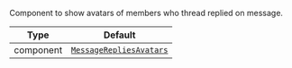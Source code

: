Component to show avatars of members who thread replied on message.

| Type      | Default                                                                          |
| --------- | -------------------------------------------------------------------------------- |
| component | [`MessageRepliesAvatars`](../../../../ui-components/message_replies_avatars.mdx) |
